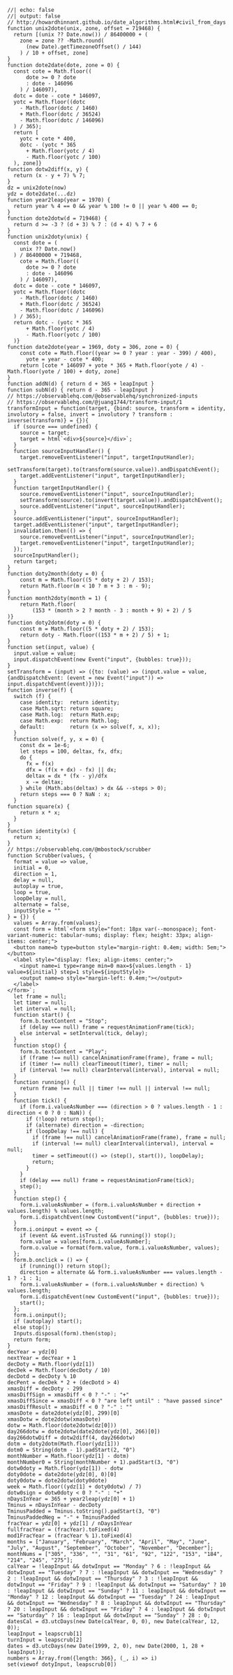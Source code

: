 ```ojs
//| echo: false
//| output: false
// http://howardhinnant.github.io/date_algorithms.html#civil_from_days
function unix2dote(unix, zone, offset = 719468) {
  return [(unix ?? Date.now()) / 86400000 + (
    zone = zone ?? -Math.round(
      (new Date).getTimezoneOffset() / 144)
    ) / 10 + offset, zone]
}
function dote2date(dote, zone = 0) {
  const cote = Math.floor((
      dote >= 0 ? dote
      : dote - 146096
    ) / 146097),
  dotc = dote - cote * 146097,
  yotc = Math.floor((dotc
    - Math.floor(dotc / 1460)
    + Math.floor(dotc / 36524)
    - Math.floor(dotc / 146096)
  ) / 365);
  return [
    yotc + cote * 400,
    dotc - (yotc * 365
      + Math.floor(yotc / 4)
      - Math.floor(yotc / 100)
  ), zone]}
function dotw2diff(x, y) {
  return (x - y + 7) % 7;
}
dz = unix2dote(now)
ydz = dote2date(...dz)
function year2leap(year = 1970) {
  return year % 4 == 0 && year % 100 != 0 || year % 400 == 0;
}
function dote2dotw(d = 719468) {
  return d >= -3 ? (d + 3) % 7 : (d + 4) % 7 + 6
}
function unix2doty(unix) {
  const dote = (
    unix ?? Date.now()
  ) / 86400000 + 719468,
    cote = Math.floor((
      dote >= 0 ? dote
      : dote - 146096
    ) / 146097),
  dotc = dote - cote * 146097,
  yotc = Math.floor((dotc
    - Math.floor(dotc / 1460)
    + Math.floor(dotc / 36524)
    - Math.floor(dotc / 146096)
  ) / 365);
  return dotc - (yotc * 365
      + Math.floor(yotc / 4)
      - Math.floor(yotc / 100)
  )}
function date2dote(year = 1969, doty = 306, zone = 0) {
    const cote = Math.floor((year >= 0 ? year : year - 399) / 400),
      yote = year - cote * 400;
    return [cote * 146097 + yote * 365 + Math.floor(yote / 4) - Math.floor(yote / 100) + doty, zone]
}
function addN(d) { return d + 365 + leapInput }
function subN(d) { return d - 365 - leapInput }
// https://observablehq.com/@observablehq/synchronized-inputs
// https://observablehq.com/@juang1744/transform-input/1
transformInput = function(target, {bind: source, transform = identity, involutory = false, invert = involutory ? transform : inverse(transform)} = {}){
  if (source === undefined) {
    source = target;
    target = html`<div>${source}</div>`;
  }
  function sourceInputHandler() {
    target.removeEventListener("input", targetInputHandler);
    setTransform(target).to(transform(source.value)).andDispatchEvent();
    target.addEventListener("input", targetInputHandler);
  }
  function targetInputHandler() {
    source.removeEventListener("input", sourceInputHandler);
    setTransform(source).to(invert(target.value)).andDispatchEvent();
    source.addEventListener("input", sourceInputHandler);
  }
  source.addEventListener("input", sourceInputHandler);
  target.addEventListener("input", targetInputHandler);
  invalidation.then(() => {
    source.removeEventListener("input", sourceInputHandler);
    target.removeEventListener("input", targetInputHandler);
  });
  sourceInputHandler();
  return target;
}
function doty2month(doty = 0) {
    const m = Math.floor((5 * doty + 2) / 153);
    return Math.floor(m < 10 ? m + 3 : m - 9);
}
function month2doty(month = 1) {
    return Math.floor(
        (153 * (month > 2 ? month - 3 : month + 9) + 2) / 5
)}
function doty2dotm(doty = 0) {
    const m = Math.floor((5 * doty + 2) / 153);
    return doty - Math.floor((153 * m + 2) / 5) + 1;
}
function set(input, value) {
  input.value = value;
  input.dispatchEvent(new Event("input", {bubbles: true}));
}
setTransform = (input) => ({to: (value) => (input.value = value, {andDispatchEvent: (event = new Event("input")) => input.dispatchEvent(event)})});
function inverse(f) {
  switch (f) {
    case identity:  return identity;
    case Math.sqrt: return square;
    case Math.log:  return Math.exp;
    case Math.exp:  return Math.log;
    default:        return (x => solve(f, x, x));
  }
  function solve(f, y, x = 0) {
    const dx = 1e-6;
    let steps = 100, deltax, fx, dfx;
    do {
      fx = f(x)
      dfx = (f(x + dx) - fx) || dx;
      deltax = dx * (fx - y)/dfx
      x -= deltax;
    } while (Math.abs(deltax) > dx && --steps > 0);
    return steps === 0 ? NaN : x;
  }
function square(x) {
    return x * x;
  }
}
function identity(x) {
  return x;
}
// https://observablehq.com/@mbostock/scrubber
function Scrubber(values, {
  format = value => value,
  initial = 0,
  direction = 1,
  delay = null,
  autoplay = true,
  loop = true,
  loopDelay = null,
  alternate = false,
  inputStyle = ""
} = {}) {
  values = Array.from(values);
  const form = html`<form style="font: 18px var(--monospace); font-variant-numeric: tabular-nums; display: flex; height: 33px; align-items: center;">
  <button name=b type=button style="margin-right: 0.4em; width: 5em;"></button>
  <label style="display: flex; align-items: center;">
    <input name=i type=range min=0 max=${values.length - 1} value=${initial} step=1 style=${inputStyle}>
    <output name=o style="margin-left: 0.4em;"></output>
  </label>
</form>`;
  let frame = null;
  let timer = null;
  let interval = null;
  function start() {
    form.b.textContent = "Stop";
    if (delay === null) frame = requestAnimationFrame(tick);
    else interval = setInterval(tick, delay);
  }
  function stop() {
    form.b.textContent = "Play";
    if (frame !== null) cancelAnimationFrame(frame), frame = null;
    if (timer !== null) clearTimeout(timer), timer = null;
    if (interval !== null) clearInterval(interval), interval = null;
  }
  function running() {
    return frame !== null || timer !== null || interval !== null;
  }
  function tick() {
    if (form.i.valueAsNumber === (direction > 0 ? values.length - 1 : direction < 0 ? 0 : NaN)) {
      if (!loop) return stop();
      if (alternate) direction = -direction;
      if (loopDelay !== null) {
        if (frame !== null) cancelAnimationFrame(frame), frame = null;
        if (interval !== null) clearInterval(interval), interval = null;
        timer = setTimeout(() => (step(), start()), loopDelay);
        return;
      }
    }
    if (delay === null) frame = requestAnimationFrame(tick);
    step();
  }
  function step() {
    form.i.valueAsNumber = (form.i.valueAsNumber + direction + values.length) % values.length;
    form.i.dispatchEvent(new CustomEvent("input", {bubbles: true}));
  }
  form.i.oninput = event => {
    if (event && event.isTrusted && running()) stop();
    form.value = values[form.i.valueAsNumber];
    form.o.value = format(form.value, form.i.valueAsNumber, values);
  };
  form.b.onclick = () => {
    if (running()) return stop();
    direction = alternate && form.i.valueAsNumber === values.length - 1 ? -1 : 1;
    form.i.valueAsNumber = (form.i.valueAsNumber + direction) % values.length;
    form.i.dispatchEvent(new CustomEvent("input", {bubbles: true}));
    start();
  };
  form.i.oninput();
  if (autoplay) start();
  else stop();
  Inputs.disposal(form).then(stop);
  return form;
}
decYear = ydz[0]
nextYear = decYear + 1
decDoty = Math.floor(ydz[1])
decDek = Math.floor(decDoty / 10)
decDotd = decDoty % 10
decPent = decDek * 2 + (decDotd > 4)
xmasDiff = decDoty - 299
xmasDiffSign = xmasDiff < 0 ? "-" : "+"
xmasDiffSince = xmasDiff < 0 ? "are left until" : "have passed since"
xmasDiffResult = xmasDiff < 0 ? "-" : ""
xmasDote = date2dote(ydz[0], 299)[0]
xmasDotw = dote2dotw(xmasDote)
dotw = Math.floor(dote2dotw(dz[0]))
day266dotw = dote2dotw(date2dote(ydz[0], 266)[0])
day266dotwDiff = dotw2diff(4, day266dotw)
dotm = doty2dotm(Math.floor(ydz[1]))
dotm0 = String(dotm - 1).padStart(2, "0")
monthNumber = Math.floor(ydz[1] - dotm)
monthNumber0 = String(monthNumber + 1).padStart(3, "0")
dotw0doty = Math.floor(ydz[1]) - dotw
doty0dote = date2dote(ydz[0], 0)[0]
doty0dotw = dote2dotw(doty0dote)
week = Math.floor((ydz[1] + doty0dotw) / 7)
dotw0sign = dotw0doty < 0 ? "-" : "+"
nDaysInYear = 365 + year2leap(ydz[0] + 1)
Tminus = nDaysInYear - decDoty
TminusPadded = Tminus.toString().padStart(3, "0")
TminusPaddedNeg = "-" + TminusPadded
fracYear = ydz[0] + ydz[1] / nDaysInYear
fullfracYear = (fracYear).toFixed(4)
mod1FracYear = (fracYear % 1).toFixed(4)
months = ["January", "February", "March", "April", "May", "June", "July", "August", "September", "October", "November", "December"];
monthNums = ["305", "336", "", "31", "61", "92", "122", "153", "184", "214", "245", "275"];
calYear = !leapInput && dotwInput == "Monday" ? 6 : !leapInput && dotwInput == "Tuesday" ? 7 : !leapInput && dotwInput == "Wednesday" ? 2 : !leapInput && dotwInput == "Thursday" ? 3 : !leapInput && dotwInput == "Friday" ? 9 : !leapInput && dotwInput == "Saturday" ? 10 : !leapInput && dotwInput == "Sunday" ? 11 : leapInput && dotwInput == "Monday" ? 12 : leapInput && dotwInput == "Tuesday" ? 24 : leapInput && dotwInput == "Wednesday" ? 8 : leapInput && dotwInput == "Thursday" ? 20 : leapInput && dotwInput == "Friday" ? 4 : leapInput && dotwInput == "Saturday" ? 16 : leapInput && dotwInput == "Sunday" ? 28 : 0;
datesCal = d3.utcDays(new Date(calYear, 0, 0), new Date(calYear, 12, 0));
leapInput = leapscrub[1]
turnInput = leapscrub[2]
dates = d3.utcDays(new Date(1999, 2, 0), new Date(2000, 1, 28 + leapInput));
numbers = Array.from({length: 366}, (_, i) => i)
set(viewof dotyInput, leapscrub[0])
```

```{=html}
<style>
div.cell:has(form.oi-3a86ea-toggle) {
  display: flex;
  flex-wrap: wrap;
  align-items: center;
}
div.observablehq > div:has(form.oi-3a86ea-toggle) {
  display: flex;
  flex-wrap: wrap;
  align-items: center;
}
div.cell:has(form.oi-3a86ea) {
  display: flex;
  flex-wrap: wrap;
  align-items: center;
}
form.oi-3a86ea-toggle {
  max-width: 100% !important;
  --input-width: 30px;
  --label-width: 100px;
  display: flex;
  flex-wrap: wrap;
  align-items: center;
}
form.oi-3a86ea {
  --input-width: 200px;
  padding-right: 9px;
}
form.oi-3a86ea-toggle > label {
  width: 75px;
}
form.oi-3a86ea-toggle > label[for="oi-3a86ea-2"] {
  width: 110px;
}
form.oi-3a86ea-toggle > input#oi-3a86ea-2 {
  width: 15px;
}
form.oi-3a86ea-toggle {
  width: 110px;
}
form.oi-3a86ea-toggle:has(input#oi-3a86ea-2) {
  width: 150px;
}
input.oi-3a86ea-input[type="checkbox"] {
  margin: 4px 0px 0px 0px;
}
div > form.oi-3a86ea > label {
  --label-width: 105px;
}
form.oi-3a86ea > div.oi-3a86ea-input > input[type="number"] {
  max-width: 60px;
}
div.column-page:has(svg.leftplot), div.column-page:has(svg.rightplot) {
  display: flex;
  justify-content: center;
}
div.observablehq > figure > h2 {
  text-align: center;
  font-size: 1.3rem;
  margin-bottom: -8px;
}
input[type="radio"] {
  margin: 1px 0px 0px 0px;
}
p:has(.radiotitle) {
  margin-top: -6px;
  margin-bottom: -3px;
}
#radiobuttons {
  margin-bottom: -12px;
}
h4.anchored {
  margin: 8px 0px 8px 0px;
}
div.cell-output-display:has(svg#datenav-mermaid.flowchart.mermaid-js) {
  margin-top: -5px;
  margin-bottom: -5px;
}
div.cell-output-display:has(svg#zerobasedpent-mermaid.flowchart.mermaid-js) {
  margin-top: -15px;
}
div.cell-output-display:has(svg#onebasedpent-mermaid.flowchart.mermaid-js) {
  margin-top: -5px;
  margin-bottom: -5px;
}
div.cell-output-display:has(svg#conversionchart-mermaid.flowchart.mermaid-js) {
  margin-top: -15px;
  margin-bottom: -15px;
}
div.cell-output-display:has(svg#decnav-mermaid.flowchart.mermaid-js) {
  margin-top: -15px;
  margin-bottom: 5px;
}
span.nodeLabel > p {
  text-align: center;
}
div.hand {
  display: flex;
  flex-wrap: wrap;
  justify-content: center;
}
div.hand > svg {
  margin: 5px 5px 20px 5px;
}
p:has(span.handlabel)  {
  margin: -20px 5px 5px 5px;
  width: 100%;
  text-align: center;
}
div.overflowequation {
  margin-top: -20px;
  margin-bottom: -20px;
}
div#leapscrubvert {
  margin-top: -10px;
}
svg.topplot {
  margin-top: -9px;
  margin-bottom: -9px;
  overflow: clip;
}
svg.btmplot {
  margin-top: -9px;
  margin-bottom: -15px;
  overflow: clip;
}
svg.leftplot {
  margin-top: -9px;
  margin-bottom: -15px;
  overflow: clip;
}
svg.rightplot {
  margin-top: -9px;
  margin-bottom: -15px;
  overflow: clip;
}
form.oi-3a86ea-checkbox {
  max-width: 800px;
}
div:has(div.description) {
  display: none;
}
div#conversionchart > div {
  display: flex;
  justify-content: center;
}
</style>
```
